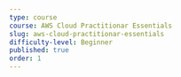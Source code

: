 ---
type: course
course: AWS Cloud Practitionar Essentials
slug: aws-cloud-practitionar-essentials
difficulty-level: Beginner
published: true
order: 1
---
